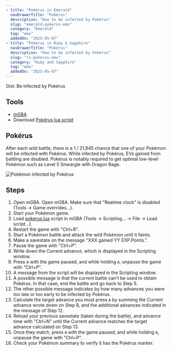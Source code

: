 ```yaml
---
- title: "Pokérus in Emerald"
  navDrawerTitle: "Pokérus"
  description: "How to be infected by Pokérus"
  slug: "emerald-pokerus-emu"
  category: "Emerald"
  tag: "emu"
  addedOn: "2025-05-07"
- title: "Pokérus in Ruby & Sapphire"
  navDrawerTitle: "Pokérus"
  description: "How to be infected by Pokérus"
  slug: "rs-pokerus-emu"
  category: "Ruby and Sapphire"
  tag: "emu"
  addedOn: "2025-05-07"
---
```


<Gist>Gist: Be infected by Pokérus</Gist>

## Tools

- [mGBA](/mgba-setup)
- Download [Pokérus lua script](https://raw.githubusercontent.com/RainingChain/pk_emu_scripts/refs/heads/main/Gen3/pokerus.lua)

## Pokérus

After each wild battle, there is a 1 / 21,845 chance that one of your Pokémon will be infected with Pokérus. While infected by Pokérus, EVs gained from battling are doubled. Pokérus is notably required to get optimal low-level Pokémon such as Level 5 Smeargle with Dragon Rage.

![Pokémon infected by Pokérus](/images/Emerald/pokerus.png)

## Steps

1. <ShowIf slug="/emerald-pokerus-emu">Open mGBA.</ShowIf>
   <ShowIf slug="/rs-pokerus-emu">
     Open mGBA. Make sure that "Reatime clock" is disabled (Tools -> Game
     overrides...).
   </ShowIf>
1. Start your Pokémon game.
1. Load [pokerus.lua](https://raw.githubusercontent.com/RainingChain/pk_emu_scripts/refs/heads/main/Gen3/pokerus.lua) script in mGBA (Tools -> Scripting... -> File -> Load script...).
1. Restart the game with "Ctrl+R".
1. Start a Pokémon battle and attack the wild Pokémon until it faints.
1. Make a savestate on the message "XXX gained YY EXP.Points.".
1. Pause the game with "Ctrl+P".
1. Write down the Current advance, which is displayed in the Scripting window.
1. Press `A` with the game paused, and while holding `A`, unpause the game with "Ctrl+P".
1. A message from the script will be displayed in the Scripting window.
1. A possible message is that the current battle can't be used to obtain Pokérus. In that case, end the battle and go back to Step 5.
1. The other possible message indicates by how many advances you were too late or too early to be infected by Pokérus.
1. Calculate the target advance you must press `A` by summing the Current advance wrote down on Step 8, and the additional advances indicated in the message of Step 12.
1. Reload your previous savestate (taken during the battle), and advance time with "Ctrl+N" until the Current advance matches the target advance calculated on Step 13.
1. Once they match, press `A` with the game paused, and while holding `A`, unpause the game with "Ctrl+P".
1. Check your Pokémon summary to verify it has the Pokérus marker.

<YouTubeVideo src="https://www.youtube.com/embed/ySpe6-4xCNc" />
